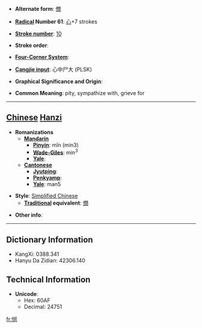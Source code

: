 * '''Alternate form''': [[憫]]

* '''[[Wiktionary:Chinese radical index| Radical]] Number 61''': [[Wiktionary:Chinese radical index 心|心]]+7 strokes

* '''[[Wiktionary:Chinese total strokes index|Stroke number]]''': [[Wiktionary:Chinese total strokes index 10|10]]

* '''Stroke order''': 

* '''[[Wiktionary:Chinese four corner index|Four-Corner System]]''': 

* '''[[Wiktionary:Chinese Cangjie index|Cangjie input]]''': 心中尸大 (PLSK)

* '''Graphical Significance and Origin''': 

* '''Common Meaning''': pity, sympathize with, grieve for

----

== [[Chinese]] [[Hanzi]] ==

* '''Romanizations'''
** '''[[Mandarin]]'''
*** '''[[Pinyin]]''': mǐn (min3)
*** '''[[Wade-Giles]]''': min<sup>3</sup>
*** '''[[Yale]]''': 
** '''[[Cantonese]]'''
*** '''[[Jyutping]]''':
*** '''[[Penkyamp]]''': 
*** '''[[Yale]]''': man5

* '''Style''': [[Simplified Chinese]] 
** '''[[Traditional Chinese|Traditional]] equivalent''': [[憫]]

* '''Other info''': 

----

== Dictionary Information ==

* KangXi: 0388.341
* Hanyu Da Zidian: 42306.140

== Technical Information ==

* '''Unicode''':
** Hex: 60AF
** Decimal: 24751

[[fr:悯]]